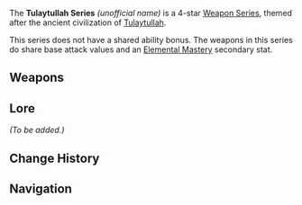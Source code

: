 {{Weapon Series Infobox
|rarity  = 4
|region  = Sumeru
|lore    = [[Tulaytullah]]
}}
The '''Tulaytullah Series''' ''(unofficial name)'' is a 4-star [[Weapon Series]], themed after the ancient civilization of [[Tulaytullah]].

This series does not have a shared ability bonus. The weapons in this series do share base attack values and an [[Elemental Mastery]] secondary stat.

==Weapons==
{{Weapons by Category Table|type=Tulaytullah Series}}

==Lore==
''(To be added.)''

==Change History==
{{Change History|3.1}}

==Navigation==
{{Weapon Series Navbox}}